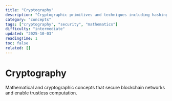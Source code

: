 ```yaml
---
title: "Cryptography"
description: "Cryptographic primitives and techniques including hashing, digital signatures, elliptic curves, and zero-knowledge proofs."
category: "concepts"
tags: ["cryptography", "security", "mathematics"]
difficulty: "intermediate"
updated: "2025-10-03"
readingTime: 1
toc: false
related: []
---
```


# Cryptography

Mathematical and cryptographic concepts that secure blockchain networks and enable trustless computation.
